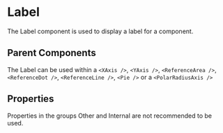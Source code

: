 
# Label

The Label component is used to display a label for a component.

<Meta of={ComponentStories} />

<Canvas>
  <Story name="API" of={ComponentStories} />
</Canvas>

## Parent Components
The Label can be used within a `<XAxis />`, `<YAxis />`, `<ReferenceArea />`, `<ReferenceDot />`, `<ReferenceLine />`, `<Pie />` or a `<PolarRadiusAxis />`


## Properties

Properties in the groups Other and Internal are not recommended to be used.

<Controls of={ComponentStories.CartesianPositions} />
